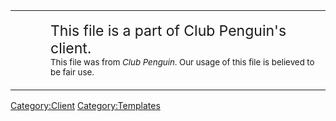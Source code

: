 <center>
{| width="50%" align="center" style="background: #2E9AFE; border: #0040FF 3px solid; {{roundy|20px}}"
|- align="center"
| width="40px" height="20px" align="center" style="background: clear; border: clear 3px solid; {{roundy|150px}}" | 
|<big><big>This file is a part of Club Penguin's client.</big></big><br><small>This file was from ''Club Penguin''. Our usage of this file is believed to be fair use.</small>
|}</center>
<includeonly>[[Category:Client]]</includeonly>
<noinclude>[[Category:Templates]]</noinclude>
